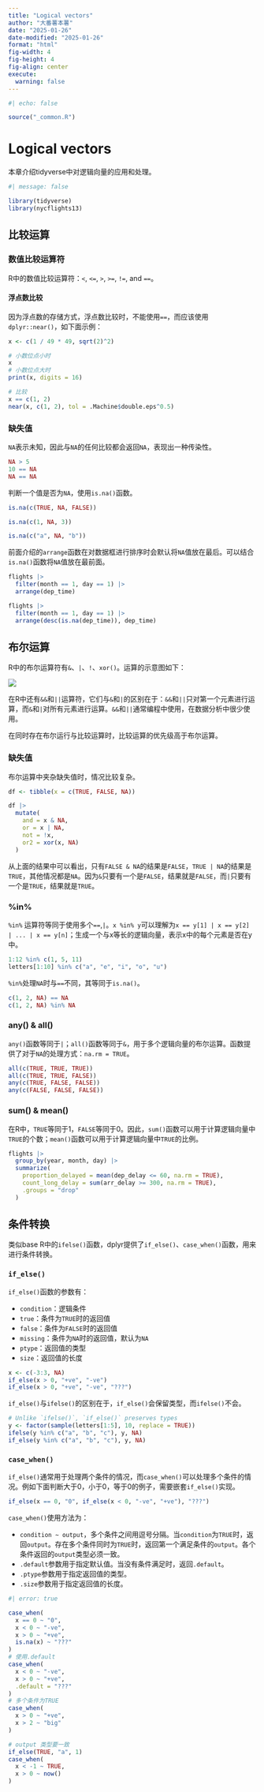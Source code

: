 ```yaml
---
title: "Logical vectors"
author: "大番薯本薯"
date: "2025-01-26"
date-modified: "2025-01-26"
format: "html"
fig-width: 4
fig-height: 4
fig-align: center
execute:
  warning: false
---
```

```r
#| echo: false

source("_common.R")
```

# Logical vectors

本章介绍tidyverse中对逻辑向量的应用和处理。

```r
#| message: false

library(tidyverse)
library(nycflights13)
```

## 比较运算

### 数值比较运算符

R中的数值比较运算符：`<`, `<=`, `>`, `>=`, `!=`, and `==`。

#### 浮点数比较

因为浮点数的存储方式，浮点数比较时，不能使用`==`，而应该使用`dplyr::near()`，如下面示例：

```r
x <- c(1 / 49 * 49, sqrt(2)^2)

# 小数位点小时
x
# 小数位点大时
print(x, digits = 16)

# 比较
x == c(1, 2)
near(x, c(1, 2), tol = .Machine$double.eps^0.5)
```

### 缺失值

`NA`表示未知，因此与`NA`的任何比较都会返回`NA`，表现出一种传染性。

```r
NA > 5
10 == NA
NA == NA
```

判断一个值是否为`NA`，使用`is.na()`函数。

```r
is.na(c(TRUE, NA, FALSE))

is.na(c(1, NA, 3))

is.na(c("a", NA, "b"))
```

前面介绍的`arrange`函数在对数据框进行排序时会默认将`NA`值放在最后。可以结合`is.na()`函数将`NA`值放在最前面。

```r
flights |>
  filter(month == 1, day == 1) |>
  arrange(dep_time)

flights |>
  filter(month == 1, day == 1) |>
  arrange(desc(is.na(dep_time)), dep_time)
```

## 布尔运算

R中的布尔运算符有`&`、`|`、`!`、`xor()`。运算的示意图如下：

![](image/transform.png)

在R中还有`&&`和`||`运算符，它们与`&`和`|`的区别在于：`&&`和`||`只对第一个元素进行运算，而`&`和`|`对所有元素进行运算。`&&`和`||`通常编程中使用，在数据分析中很少使用。

在同时存在布尔运行与比较运算时，比较运算的优先级高于布尔运算。

### 缺失值

布尔运算中夹杂缺失值时，情况比较复杂。

```r
df <- tibble(x = c(TRUE, FALSE, NA))

df |>
  mutate(
    and = x & NA,
    or = x | NA,
    not = !x,
    or2 = xor(x, NA)
  )
```

从上面的结果中可以看出，只有`FALSE & NA`的结果是`FALSE`，`TRUE | NA`的结果是`TRUE`，其他情况都是`NA`。因为`&`只要有一个是`FALSE`，结果就是`FALSE`，而`|`只要有一个是`TRUE`，结果就是`TRUE`。

### %in%

`%in%` 运算符等同于使用多个`==`,`|`。`x %in% y`可以理解为`x == y[1] | x == y[2] | ... | x == y[n]`；生成一个与x等长的逻辑向量，表示x中的每个元素是否在y中。

```r
1:12 %in% c(1, 5, 11)
letters[1:10] %in% c("a", "e", "i", "o", "u")
```

`%in%`处理`NA`时与`==`不同，其等同于`is.na()`。

```r
c(1, 2, NA) == NA
c(1, 2, NA) %in% NA
```

### any() & all()

`any()`函数等同于`|`；`all()`函数等同于`&`，用于多个逻辑向量的布尔运算。函数提供了对于`NA`的处理方式：`na.rm = TRUE`。

```r
all(c(TRUE, TRUE, TRUE))
all(c(TRUE, TRUE, FALSE))
any(c(TRUE, FALSE, FALSE))
any(c(FALSE, FALSE, FALSE))
```

### sum() & mean()

在R中，`TRUE`等同于1，`FALSE`等同于0。因此，`sum()`函数可以用于计算逻辑向量中`TRUE`的个数；`mean()`函数可以用于计算逻辑向量中`TRUE`的比例。

```r
flights |>
  group_by(year, month, day) |>
  summarize(
    proportion_delayed = mean(dep_delay <= 60, na.rm = TRUE),
    count_long_delay = sum(arr_delay >= 300, na.rm = TRUE),
    .groups = "drop"
  )
```

## 条件转换

类似base R中的`ifelse()`函数，dplyr提供了`if_else()`、`case_when()`函数，用来进行条件转换。

### `if_else()`

`if_else()`函数的参数有：

-   `condition`：逻辑条件
-   `true`：条件为`TRUE`时的返回值
-   `false`：条件为`FALSE`时的返回值
-   `missing`：条件为`NA`时的返回值，默认为`NA`
-   `ptype`：返回值的类型
-   `size`：返回值的长度

```r
x <- c(-3:3, NA)
if_else(x > 0, "+ve", "-ve")
if_else(x > 0, "+ve", "-ve", "???")
```

`if_else()`与`ifelse()`的区别在于，`if_else()`会保留类型，而`ifelse()`不会。

```r
# Unlike `ifelse()`, `if_else()` preserves types
y <- factor(sample(letters[1:5], 10, replace = TRUE))
ifelse(y %in% c("a", "b", "c"), y, NA)
if_else(y %in% c("a", "b", "c"), y, NA)
```

### `case_when()`

`if_else()`通常用于处理两个条件的情况，而`case_when()`可以处理多个条件的情况。例如下面判断大于0，小于0，等于0的例子，需要嵌套`if_else()`实现。

```r
if_else(x == 0, "0", if_else(x < 0, "-ve", "+ve"), "???")
```

`case_when()`使用方法为：

-   `condition ~ output`，多个条件之间用逗号分隔。当`condition`为`TRUE`时，返回`output`。存在多个条件同时为`TRUE`时，返回第一个满足条件的`output`。各个条件返回的`output`类型必须一致。
-   `.default`参数用于指定默认值。当没有条件满足时，返回`.default`。
-   `.ptype`参数用于指定返回值的类型。
-   `.size`参数用于指定返回值的长度。

```r
#| error: true

case_when(
  x == 0 ~ "0",
  x < 0 ~ "-ve",
  x > 0 ~ "+ve",
  is.na(x) ~ "???"
)
# 使用.default
case_when(
  x < 0 ~ "-ve",
  x > 0 ~ "+ve",
  .default = "???"
)
# 多个条件为TRUE
case_when(
  x > 0 ~ "+ve",
  x > 2 ~ "big"
)

# output 类型要一致
if_else(TRUE, "a", 1)
case_when(
  x < -1 ~ TRUE,
  x > 0 ~ now()
)
```
